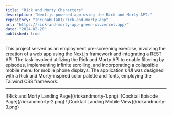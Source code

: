```yaml
---
title: "Rick and Morty Characters"
description: "Next.js powered app using the Rick and Morty API."
repository: "Incunabula01/rick-and-morty-app"
url: "https://rick-and-morty-app-green-xi.vercel.app/"
date: "2024-02-20"
published: true
---
```


This project served as an employment pre-screening exercise, involving the creation of a web app using the Next.js framework and integrating a REST API. The task involved utilizing the Rick and Morty API to enable filtering by episodes, implementing infinite scrolling, and incorporating a collapsible mobile menu for mobile phone displays. The application's UI was designed with a Rick and Morty-inspired color palette and fonts, employing the Tailwind CSS framework.

---
<ImageCarousel>
  ![Rick and Morty Landing Page](/rickandmorty-1.png)
  ![Cocktail Episode Page](/rickandmorty-2.png)
  ![Cocktail Landing Mobile View](/rickandmorty-3.png)
</ImageCarousel>